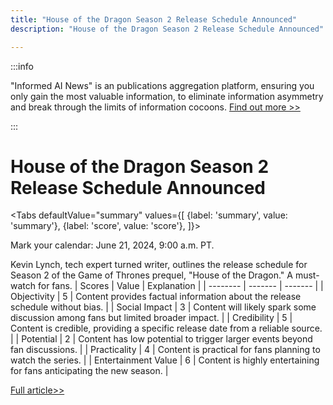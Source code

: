 ```yaml
---
title: "House of the Dragon Season 2 Release Schedule Announced"
description: "House of the Dragon Season 2 Release Schedule Announced"

---
```



:::info

"Informed AI News" is an publications aggregation platform, ensuring you only gain the most valuable information, to eliminate information asymmetry and break through the limits of information cocoons.  [Find out more >>](/)

:::

# House of the Dragon Season 2 Release Schedule Announced


<Tabs
	defaultValue="summary"
	values={[
	{label: 'summary', value: 'summary'},
	{label: 'score', value: 'score'},
]}>
<TabItem value="summary">


Mark your calendar: June 21, 2024, 9:00 a.m. PT.

Kevin Lynch, tech expert turned writer, outlines the release schedule for Season 2 of the Game of Thrones prequel, "House of the Dragon." A must-watch for fans.
</TabItem>
<TabItem value="score">
	| Scores     | Value   | Explanation |
	| -------- | ------- | ------- |
	| Objectivity  | 5    | Content provides factual information about the release schedule without bias.    |
	| Social Impact | 3     | Content will likely spark some discussion among fans but limited broader impact.    |
	| Credibility    | 5    | Content is credible, providing a specific release date from a reliable source.    |
	| Potential    | 2    | Content has low potential to trigger larger events beyond fan discussions.    |
	| Practicality    | 4    | Content is practical for fans planning to watch the series.    |
	| Entertainment Value    | 6    | Content is highly entertaining for fans anticipating the new season.    |
</TabItem>
</Tabs>

[Full article>>](https://www.cnet.com/tech/services-and-software/house-of-the-dragon-season-2-episode-release-schedule/#ftag=CAD590a51e)
